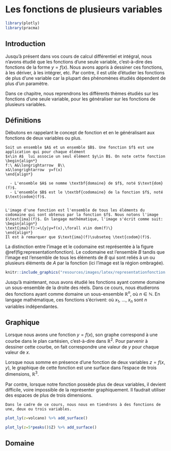 # Les fonctions de plusieurs variables {#fctvar}

```r
library(plotly)
library(pracma)
```


## Introduction

Jusqu'à présent dans vos cours de calcul différentiel et intégral, nous n'avons étudié que les fonctions d'une seule variable, c'est-à-dire des fonctions de la forme $y=f(x)$. Nous avons appris à dessiner ces fonctions, à les dériver, à les intégrer, etc. Par contre, il est utile d'étudier les fonctions de plus d'une variable car la plupart des phénomènes étudiés dépendent de plus d'un paramètre.

Dans ce chapitre, nous reprendrons les différents thèmes étudiés sur les fonctions d'une seule variable, pour les généraliser sur les fonctions de plusieurs variables.

## Définitions

Débutons en rappelant le concept de fonction et en le généralisant aux fonctions de deux variables ou plus.

```definition
Soit un ensemble $A$ et un ensemble $B$. Une fonction $f$ est une application qui pour chaque élément
$x\in A$  lui associe un seul élément $y\in B$. On note cette fonction 
\begin{align*}
f:\ A&\longrightarrow  B\\
x&\longrightarrow  y=f(x)
\end{align*} 

  - L'ensemble $A$ se nomme \textbf{domaine} de $f$, noté $\text{dom}(f)$.
  - L'ensemble $B$ est le \textbf{codomaine} de la fonction $f$, noté $\text{codom}(f)$.


```

```definition
L'image d'une fonction est l'ensemble de tous les éléments du codomaine qui sont obtenus par la fonction $f$. Nous notons l'image $\text{ima}(f)$. En langage mathématique, l'image s'écrit comme suit:
\begin{align*}
\text{ima}(f):=\{y|y=f(x),\forall x\in dom(f)\}
\end{align*}
Il est à remarquer que $\text{ima}(f)\subseteq \text{codom}(f)$. 
```

La distinction entre l'image et le codomaine est représentée à la figure \@ref(fig:representationfonction). Le codomaine est l'ensemble $B$ tandis que l'image est l'ensemble de tous les éléments de $B$ qui sont reliés à
un ou plusieurs éléments de $A$ par la fonction (ici l'image est la région ombragée).

```r
knitr::include_graphics("resources/images/latex/representationfonction.png")
```

Jusqu'à maintenant, nous avons étudié les fonctions ayant comme domaine un sous-ensemble de la droite des réels. Dans ce cours, nous étudierons des fonctions ayant comme domaine un sous-ensemble $\mathbb{R}^n$, où $n\in\mathbb{N}$. En langage mathématique, ces fonctions s'écrivent:
\begin{align*}
f: D\subseteq \mathbb{R}^n &\longrightarrow \mathbb{R}\\
(x_1,..,x_n)&\longrightarrow z=f(x_1,..,x_n)
\end{align*}
où $x_1$, ..., $x_n$ sont $n$ variables indépendantes.

## Graphique

Lorsque nous avons une fonction $y=f(x)$, son graphe correspond à une courbe dans le plan cartésien, c'est-à-dire dans $\mathbb{R}^2$. Pour parvenir à dessiner cette courbe, on fait correspondre une valeur de $y$ pour chaque valeur de $x$.

Lorsque nous somme en présence d'une fonction de deux variables $z=f(x,y)$, le graphique de cette fonction est une surface dans l'espace de trois dimensions, $\mathbb{R}^3$.

Par contre, lorsque notre fonction possède plus de deux variables, il devient difficile, voire impossible de la représenter graphiquement. Il faudrait utiliser des espaces de plus de trois dimensions.

```remark
Dans le cadre de ce cours, nous nous en tiendrons à des fonctions de une, deux ou trois variables.
```


```r
plot_ly(z=volcano) %>% add_surface()
```

```r
plot_ly(z=5*peaks()$Z) %>% add_surface()
```


## Domaine

